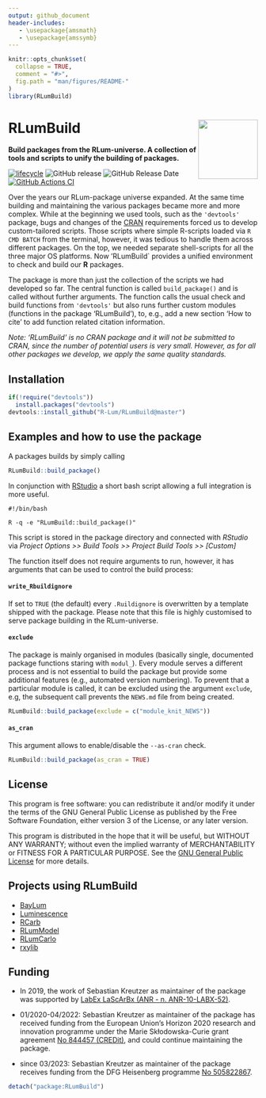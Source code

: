 ```yaml
---
output: github_document
header-includes:
   - \usepackage{amsmath}
   - \usepackage{amssymb}
---
```

<!-- README.md was auto-generated by README.Rmd. Please DO NOT edit by hand!-->

```r
knitr::opts_chunk$set(
  collapse = TRUE,
  comment = "#>",
  fig.path = "man/figures/README-"
)
library(RLumBuild)
```

# RLumBuild <img width=120px src="man/figures/RLumBuild-logo.svg" align="right" />

**Build packages from the RLum-universe. A collection of tools and scripts to unify the building of packages.**

[![lifecycle](https://img.shields.io/badge/lifecycle-maturing-blue.svg)](https://www.tidyverse.org/lifecycle/#maturing)
![GitHub release](https://img.shields.io/github/release/R-Lum/RLumBuild.svg)
![GitHub Release Date](https://img.shields.io/github/release-date/R-Lum/RLumBuild.svg)
[![GitHub Actions CI](https://github.com/R-Lum/RLumBuild/actions/workflows/GitHub_Actions_CI.yaml/badge.svg?branch=master)](https://github.com/R-Lum/RLumBuild/actions/workflows/GitHub_Actions_CI.yaml)

Over the years our RLum-package universe expanded. At the same time building and maintaining the various packages became more and more complex. While at the beginning we used tools, such as the `'devtools'` package, bugs and changes of the [CRAN](https://r-project.org) requirements forced us to develop custom-tailored scripts. Those scripts where simple R-scripts loaded via `R CMD BATCH` from the terminal, however, it was tedious to handle them across different packages. On the top, we needed separate shell-scripts for all the three major OS platforms. Now 'RLumBuild` provides a unified environment to check and build our **R** packages. 

The package is more than just the collection of the scripts we had developed so far. The central function is called `build_package()` and is called without further arguments. The function calls the usual check and build functions from `'devtools'` but also runs
further custom modules (functions in the package 'RLumBuild'), to, e.g., add a new section 'How to cite' to 
add function related citation information. 

*Note: 'RLumBuild' is no CRAN package and it will not be submitted to CRAN, since the number of potential 
users is very small. However, as for all other packages we develop, we apply the same quality standards.* 

## Installation

```r
if(!require("devtools"))
  install.packages("devtools")
devtools::install_github("R-Lum/RLumBuild@master")
```

## Examples and how to use the package

A packages builds by simply calling 

```r
RLumBuild::build_package()
```

In conjunction with [RStudio](https://www.rstudio.com/products/rstudio/download/) a 
short bash script allowing a full integration is more useful. 

```{}
#!/bin/bash

R -q -e "RLumBuild::build_package()"
```

This script is stored in the package directory and connected with *RStudio* via 
*Project Options >> Build Tools >> Project Build Tools >> [Custom]*

The function itself does not require arguments to run, however, it has arguments that 
can be used to control the build process:  

#### `  write_Rbuildignore`

If set to `TRUE` (the default) every `.Ruildignore` is overwritten by a template shipped
with the package. Please note that this file is highly customised to serve package building 
in the RLum-universe.

#### `exclude`

The package is mainly organised in modules (basically single, documented package functions
staring with `modul_`). Every module serves a different process and is not essential 
to build the package but provide some additional features (e.g., automated version numbering). 
To prevent that a particular module is called, it can be excluded using the argument `exclude`, 
e.g, the subsequent call prevents the `NEWS.md` file from being created. 

```r
RLumBuild::build_package(exclude = c("module_knit_NEWS"))
```

#### `as_cran`

This argument allows to enable/disable the `--as-cran` check.

```r
RLumBuild::build_package(as_cran = TRUE)
```

## License

This program is free software: you can redistribute it and/or modify
it under the terms of the GNU General Public License as published by
the Free Software Foundation, either version 3 of the License, or
any later version.

 This program is distributed in the hope that it will be useful,
 but WITHOUT ANY WARRANTY; without even the implied warranty of
 MERCHANTABILITY or FITNESS FOR A PARTICULAR PURPOSE.  See the
 [GNU General Public License](https://github.com/R-Lum/RLumBuild/blob/master/LICENSE) for more details.

## Projects using RLumBuild

* [BayLum](https://github.com/R-Lum/BayLum)
* [Luminescence](https://github.com/R-Lum/Luminescence)
* [RCarb](https://github.com/R-Lum/RCarb)
* [RLumModel](https://github.com/R-Lum/RLumModel)
* [RLumCarlo](https://github.com/R-Lum/RLumCarlo)
* [rxylib](https://github.com/R-Lum/rxylib)

## <span class="glyphicon glyphicon-euro"></span> Funding

* In 2019, the work of Sebastian Kreutzer as maintainer of the package was supported 
  by [LabEx LaScArBx (ANR - n. ANR-10-LABX-52)](https://lascarbx.labex.u-bordeaux.fr/en/).

* 01/2020-04/2022: Sebastian Kreutzer as maintainer of the package has
  received funding from the European Union’s Horizon 2020 research and
  innovation programme under the Marie Skłodowska-Curie grant agreement
  [No 844457 (CREDit)](https://cordis.europa.eu/project/id/844457), and
  could continue maintaining the package.

* since 03/2023: Sebastian Kreutzer as maintainer of the package
  receives funding from the DFG Heisenberg programme [No
  505822867](https://gepris.dfg.de/gepris/projekt/505822867).

```r
detach("package:RLumBuild")
```